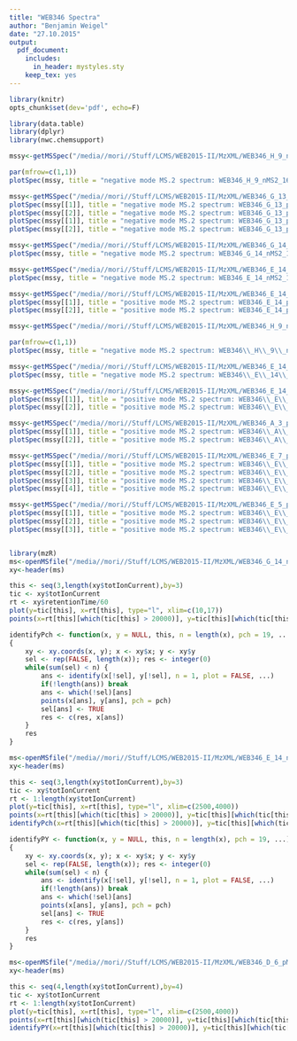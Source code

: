 ```yaml
---
title: "WEB346 Spectra"
author: "Benjamin Weigel"
date: "27.10.2015"
output:
  pdf_document:
    includes:
      in_header: mystyles.sty
    keep_tex: yes
---
```


```r
library(knitr)
opts_chunk$set(dev='pdf', echo=F)
```


```r
library(data.table)
library(dplyr)
library(nwc.chemsupport)
```



```r
mssy<-getMSSpec("/media//mori//Stuff/LCMS/WEB2015-II/MzXML/WEB346_H_9_nMS2_163,177.mzXML", scan = c(3477))

par(mfrow=c(1,1))
plotSpec(mssy, title = "negative mode MS.2 spectrum: WEB346_H_9_nMS2_163,177.mzXML\nCID@30%.NCE, precursor.mz 177, rt = 13.6 min, scan 3477", xrange = c(110,185), yrange = c(0,105))  

mssy<-getMSSpec("/media//mori//Stuff/LCMS/WEB2015-II/MzXML/WEB346_G_13_pMS2_209,195.mzXML", scan = c(3363,3575,3364,3572))
plotSpec(mssy[[1]], title = "negative mode MS.2 spectrum: WEB346_G_13_pMS2_209,195.mzXML\nCID@30%.NCE, precursor.mz 209, rt = 12.95 min, scan 3363", xrange = c(110,210), yrange = c(0,105))  
plotSpec(mssy[[2]], title = "negative mode MS.2 spectrum: WEB346_G_13_pMS2_209,195.mzXML\nCID@30%.NCE, precursor.mz 209, rt = 13.75 min, scan 3575", xrange = c(110,210), yrange = c(0,105))  
plotSpec(mssy[[1]], title = "negative mode MS.2 spectrum: WEB346_G_13_pMS2_209,195.mzXML\nCID@40%.NCE, precursor.mz 209, rt = 12.95 min, scan 3364", xrange = c(110,210), yrange = c(0,105))  
plotSpec(mssy[[2]], title = "negative mode MS.2 spectrum: WEB346_G_13_pMS2_209,195.mzXML\nCID@40%.NCE, precursor.mz 209, rt = 13.75 min, scan 3572", xrange = c(110,210), yrange = c(0,105))  

mssy<-getMSSpec("/media//mori//Stuff/LCMS/WEB2015-II/MzXML/WEB346_G_14_nMS2_193,207.mzXML", scan = c(3726))
plotSpec(mssy, title = "negative mode MS.2 spectrum: WEB346_G_14_nMS2_193,207.mzXML\nCID@40%.NCE, precursor.mz 207, rt = ??? min, scan 3726", xrange = c(110,210), yrange = c(0,105))  

mssy<-getMSSpec("/media//mori//Stuff/LCMS/WEB2015-II/MzXML/WEB346_E_14_nMS2_193,207.mzXML", scan = c(3261))
plotSpec(mssy, title = "negative mode MS.2 spectrum: WEB346_E_14_nMS2_193,207.mzXML\nCID@30%.NCE, precursor.mz 207, rt = 12.9 min, scan 3261", xrange = c(90,210), yrange = c(0,105))  

mssy<-getMSSpec("/media//mori//Stuff/LCMS/WEB2015-II/MzXML/WEB346_E_14_pMS2_209,195.mzXML", scan = c(3363,3571))
plotSpec(mssy[[1]], title = "positive mode MS.2 spectrum: WEB346_E_14_pMS2_209,195.mzXML\nCID@30%.NCE, precursor.mz 209, rt = 12.95 min, scan 3363", xrange = c(90,210), yrange = c(0,105))  
plotSpec(mssy[[2]], title = "positive mode MS.2 spectrum: WEB346_E_14_pMS2_209,195.mzXML\nCID@30%.NCE, precursor.mz 209, rt = 13.74 min, scan 3571", xrange = c(90,210), yrange = c(0,105)) 
```

```r
mssy<-getMSSpec("/media//mori//Stuff/LCMS/WEB2015-II/MzXML/WEB346_H_9_nMS2_163,177.mzXML", scan = c(3477))

par(mfrow=c(1,1))
plotSpec(mssy, title = "negative mode MS.2 spectrum: WEB346\\_H\\_9\\_nMS2\\_163,177.mzXML\nCID@30\\%.NCE, precursor.mz 177, rt = 13.6 min, scan 3477", xrange = c(90,210), yrange = c(0,105))  

mssy<-getMSSpec("/media//mori//Stuff/LCMS/WEB2015-II/MzXML/WEB346_E_14_nMS2_193,207.mzXML", scan = c(3261))
plotSpec(mssy, title = "negative mode MS.2 spectrum: WEB346\\_E\\_14\\_nMS2\\_193,207.mzXML\nCID@30\\%.NCE, precursor.mz 207, rt = 12.9 min, scan 3261", xrange = c(90,210), yrange = c(0,105))  

mssy<-getMSSpec("/media//mori//Stuff/LCMS/WEB2015-II/MzXML/WEB346_E_14_pMS2_209,195.mzXML", scan = c(3363,3571))
plotSpec(mssy[[1]], title = "positive mode MS.2 spectrum: WEB346\\_E\\_14\\_pMS2\\_209,195.mzXML\nCID@30\\%.NCE, precursor.mz 209, rt = 12.95 min, scan 3363", xrange = c(90,210), yrange = c(0,105))  
plotSpec(mssy[[2]], title = "positive mode MS.2 spectrum: WEB346\\_E\\_14\\_pMS2\\_209,195.mzXML\nCID@30\\%.NCE, precursor.mz 209, rt = 13.74 min, scan 3571", xrange = c(90,210), yrange = c(0,105)) 

mssy<-getMSSpec("/media//mori//Stuff/LCMS/WEB2015-II/MzXML/WEB346_A_3_pMS2,HCD_317,303.mzXML", scan = c(3643,3644))
plotSpec(mssy[[1]], title = "positive mode MS.2 spectrum: WEB346\\_A\\_3\\_pMS2,HCD\\_317,303.mzXML\nCID@45\\%.NCE, precursor.mz 317, rt = 14.54 min, scan 3643", yrange = c(0,105), xrange=c(50,320))  
plotSpec(mssy[[2]], title = "positive mode MS.2 spectrum: WEB346\\_A\\_3\\_pMS2,HCD\\_317,303.mzXML\nHCD@100\\%.NCE, precursor.mz 317, rt = 14.54 min, scan 3644", yrange = c(0,105), xrange=c(50,320), tresh = 15)  

mssy<-getMSSpec("/media//mori//Stuff/LCMS/WEB2015-II/MzXML/WEB346_E_7_pMS2,HCD_315,301.mzXML", scan = c(3631,3632,3187,3188))
plotSpec(mssy[[1]], title = "positive mode MS.2 spectrum: WEB346\\_E\\_7\\_pMS2,HCD\\_315,301.mzXML\nCID@45\\%.NCE, precursor.mz 315, rt = 14.53 min, scan 3631", yrange = c(0,105), xrange=c(50,320), tresh=5)  
plotSpec(mssy[[2]], title = "positive mode MS.2 spectrum: WEB346\\_E\\_7\\_pMS2,HCD\\_315,301.mzXML\nHCD@100\\%.NCE, precursor.mz 315, rt = 14.53 min, scan 3632", yrange = c(0,105), xrange=c(50,320), tresh=10)  
plotSpec(mssy[[3]], title = "positive mode MS.2 spectrum: WEB346\\_E\\_7\\_pMS2,HCD\\_315,301.mzXML\nCID@45\\%.NCE, precursor.mz 315, rt = 12.77 min, scan 3187", yrange = c(0,105), xrange=c(50,320), tresh=5)  
plotSpec(mssy[[4]], title = "positive mode MS.2 spectrum: WEB346\\_E\\_7\\_pMS2,HCD\\_315,301.mzXML\nHCD@100\\%.NCE, precursor.mz 315, rt = 12.77 min, scan 3188", yrange = c(0,105), xrange=c(50,320), tresh=15) 

mssy<-getMSSpec("/media//mori//Stuff/LCMS/WEB2015-II/MzXML/WEB346_E_5_pMS2,HCD_285,271.mzXML", scan = c(3139,3140,3760))
plotSpec(mssy[[1]], title = "positive mode MS.2 spectrum: WEB346\\_E\\_5\\_pMS2,HCD\\_285,271.mzXML\nCID@45\\%.NCE, precursor.mz 285, rt = 12.59 min, scan 3139", yrange = c(0,105), xrange=c(50,320), tresh=5)  
plotSpec(mssy[[2]], title = "positive mode MS.2 spectrum: WEB346\\_E\\_5\\_pMS2,HCD\\_285,271.mzXML\nHCD@100\\%.NCE, precursor.mz 285, rt = 12.59 min, scan 3140", yrange = c(0,105), xrange=c(50,320), tresh=10)  
plotSpec(mssy[[3]], title = "positive mode MS.2 spectrum: WEB346\\_E\\_5\\_pMS2,HCD\\_285,271.mzXML\nCID@45\\%.NCE, precursor.mz 285, rt = 15.05 min, scan 3760", yrange = c(0,105), xrange=c(50,320), tresh=5)  


library(mzR)
ms<-openMSfile("/media//mori//Stuff/LCMS/WEB2015-II/MzXML/WEB346_G_14_nMS2_193,207.mzXML")
xy<-header(ms)

this <- seq(3,length(xy$totIonCurrent),by=3)
tic <- xy$totIonCurrent
rt <- xy$retentionTime/60
plot(y=tic[this], x=rt[this], type="l", xlim=c(10,17))
points(x=rt[this][which(tic[this] > 20000)], y=tic[this][which(tic[this] > 20000)], col="red", pch=4)

identifyPch <- function(x, y = NULL, this, n = length(x), pch = 19, ...)
{
    xy <- xy.coords(x, y); x <- xy$x; y <- xy$y
    sel <- rep(FALSE, length(x)); res <- integer(0)
    while(sum(sel) < n) {
        ans <- identify(x[!sel], y[!sel], n = 1, plot = FALSE, ...)
        if(!length(ans)) break
        ans <- which(!sel)[ans]
        points(x[ans], y[ans], pch = pch)
        sel[ans] <- TRUE
        res <- c(res, x[ans])
    }
    res
}

ms<-openMSfile("/media//mori//Stuff/LCMS/WEB2015-II/MzXML/WEB346_E_14_nMS2_193,207.mzXML")
xy<-header(ms)

this <- seq(3,length(xy$totIonCurrent),by=3)
tic <- xy$totIonCurrent
rt <- 1:length(xy$totIonCurrent)
plot(y=tic[this], x=rt[this], type="l", xlim=c(2500,4000))
points(x=rt[this][which(tic[this] > 20000)], y=tic[this][which(tic[this] > 20000)], col="red", pch=4)
identifyPch(x=rt[this][which(tic[this] > 20000)], y=tic[this][which(tic[this] > 20000)], this = this)
```


```r
identifyPY <- function(x, y = NULL, this, n = length(x), pch = 19, ...)
{
    xy <- xy.coords(x, y); x <- xy$x; y <- xy$y
    sel <- rep(FALSE, length(x)); res <- integer(0)
    while(sum(sel) < n) {
        ans <- identify(x[!sel], y[!sel], n = 1, plot = FALSE, ...)
        if(!length(ans)) break
        ans <- which(!sel)[ans]
        points(x[ans], y[ans], pch = pch)
        sel[ans] <- TRUE
        res <- c(res, y[ans])
    }
    res
}

ms<-openMSfile("/media//mori//Stuff/LCMS/WEB2015-II/MzXML/WEB346_D_6_pMS2,HCD_301,287.mzXML")
xy<-header(ms)

this <- seq(4,length(xy$totIonCurrent),by=4)
tic <- xy$totIonCurrent
rt <- 1:length(xy$totIonCurrent)
plot(y=tic[this], x=rt[this], type="l", xlim=c(2500,4000))
points(x=rt[this][which(tic[this] > 20000)], y=tic[this][which(tic[this] > 20000)], col="red", pch=4)
identifyPY(x=rt[this][which(tic[this] > 20000)], y=tic[this][which(tic[this] > 20000)], this = this)
```


